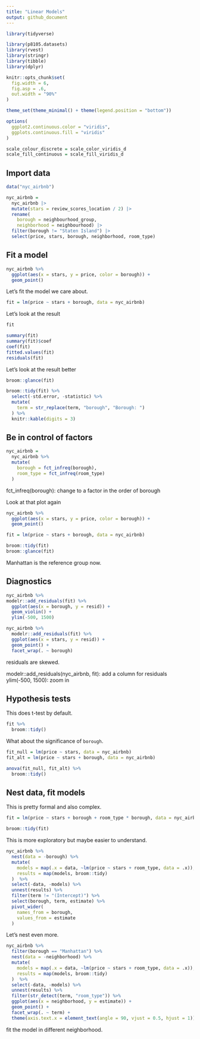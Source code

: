 ```yaml
---
title: "Linear Models"
output: github_document
---
```


```r
library(tidyverse)

library(p8105.datasets)
library(rvest)
library(stringr)
library(tibble)
library(dplyr)

knitr::opts_chunk$set(
  fig.width = 6,
  fig.asp = .6,
  out.width = "90%"
)

theme_set(theme_minimal() + theme(legend.position = "bottom"))

options(
  ggplot2.continuous.color = "viridis",
  ggplots.continuous.fill = "viridis"
)

scale_colour_discrete = scale_color_viridis_d
scale_fill_continuous = scale_fill_viridis_d

```

## Import data

```r
data("nyc_airbnb")

nyc_airbnb = 
  nyc_airbnb |> 
  mutate(stars = review_scores_location / 2) |> 
  rename(
    borough = neighbourhood_group,
    neighborhood = neighbourhood) |> 
  filter(borough != "Staten Island") |> 
  select(price, stars, borough, neighborhood, room_type)
```


## Fit a model

```r
nyc_airbnb %>% 
  ggplot(aes(x = stars, y = price, color = borough)) +
  geom_point()
```

Let's fit the model we care about.

```r
fit = lm(price ~ stars + borough, data = nyc_airbnb)
```

Let's look at the result

```r
fit

summary(fit)
summary(fit)$coef
coef(fit)
fitted.values(fit)
residuals(fit)
```

Let's look at the result better

```r
broom::glance(fit)

broom::tidy(fit) %>% 
  select(-std.error, -statistic) %>% 
  mutate(
    term = str_replace(term, "borough", "Borough: ")
  ) %>% 
  knitr::kable(digits = 3)
```

## Be in control of factors

```r
nyc_airbnb =
  nyc_airbnb %>%
  mutate(
    borough = fct_infreq(borough),
    room_type = fct_infreq(room_type)
  )
```

fct_infreq(borough): change to a factor in the order of borough

Look at that plot again

```r
nyc_airbnb %>% 
  ggplot(aes(x = stars, y = price, color = borough)) +
  geom_point()
```

```r
fit = lm(price ~ stars + borough, data = nyc_airbnb)

broom::tidy(fit)
broom::glance(fit)
```

Manhattan is the reference group now.


## Diagnostics

```r
nyc_airbnb %>% 
modelr::add_residuals(fit) %>% 
  ggplot(aes(x = borough, y = resid)) +
  geom_violin() +
  ylim(-500, 1500)

nyc_airbnb %>% 
  modelr::add_residuals(fit) %>% 
  ggplot(aes(x = stars, y = resid)) +
  geom_point() +
  facet_wrap(. ~ borough)
```

residuals are skewed.

modelr::add_residuals(nyc_airbnb, fit): add a column for residuals
ylim(-500, 1500): zoom in


## Hypothesis tests

This does t-test by default.

```r
fit %>% 
  broom::tidy()
```

What about the significance of `borough`.

```r
fit_null = lm(price ~ stars, data = nyc_airbnb)
fit_alt = lm(price ~ stars + borough, data = nyc_airbnb)

anova(fit_null, fit_alt) %>% 
  broom::tidy()
```


## Nest data, fit models

This is pretty formal and also complex.

```r
fit = lm(price ~ stars + borough + room_type * borough, data = nyc_airbnb)

broom::tidy(fit)
```

This is more exploratory but maybe easier to understand.

```r
nyc_airbnb %>% 
  nest(data = -borough) %>% 
  mutate(
    models = map(.x = data, ~lm(price ~ stars + room_type, data = .x)),
    results = map(models, broom::tidy)
  )  %>% 
  select(-data, -models) %>% 
  unnest(results) %>% 
  filter(term != "(Intercept)") %>% 
  select(borough, term, estimate) %>% 
  pivot_wider(
    names_from = borough,
    values_from = estimate
  )
```

Let's nest even more.

```r
nyc_airbnb %>% 
  filter(borough == "Manhattan") %>% 
  nest(data = -neighborhood) %>% 
  mutate(
    models = map(.x = data, ~lm(price ~ stars + room_type, data = .x)),
    results = map(models, broom::tidy)
  )  %>% 
  select(-data, -models) %>% 
  unnest(results) %>% 
  filter(str_detect(term, "room_type")) %>% 
  ggplot(aes(x = neighborhood, y = estimate)) +
  geom_point() +
  facet_wrap(. ~ term) +
  theme(axis.text.x = element_text(angle = 90, vjust = 0.5, hjust = 1))
```

fit the model in different neighborhood.


